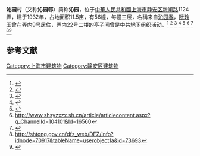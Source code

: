 '''沁园村'''（又称'''沁园邨'''）简称'''沁园'''，位于[[中華人民共和國|中華人民共和國]][[上海市|上海市]][[静安区|静安区]][[新闸路|新闸路]]1124弄，建于1932年，占地面积11.5亩，有56幢，每幢三层，名稱来自[[沁园春|沁园春]]，[[阮玲玉|阮玲玉]]曾在弄内9号居住，弄内22号二楼的亭子间曾是中共地下组织活动。<ref>{{cite web|url=http://sh.xinhuanet.com/travels/19qu/jingan/ja1.htm|title=新华网旅游频道|website=sh.xinhuanet.com|access-date=2020-09-22|archive-date=2008-07-06|archive-url=https://web.archive.org/web/20080706015530/http://www.sh.xinhuanet.com/travels/19qu/jingan/ja1.htm|dead-url=no}}</ref>
<ref>{{cite web|url=http://k.sina.cn/article_2414628730_8fec4f7a001001tkq.html?from=history|title=茶叶大王唐季珊10根金条买下的洋房,一代名伶阮玲玉为何香留于此?|first=|last=名人故居揭秘|website=k.sina.cn}}</ref>
<ref>{{cite web|url=https://new.qq.com/omn/20190427/20190427A005DF.html|title=新闸路，红色遗迹与海派人文历史交相辉映|website=new.qq.com|access-date=2020-09-22|archive-date=2020-10-02|archive-url=https://web.archive.org/web/20201002001835/https://new.qq.com/omn/20190427/20190427A005DF.html|dead-url=no}}</ref>
<ref>{{cite web|url=http://book.ifeng.com/special/sanlian80/detail_2012_07/27/16356789_0.shtml|title=邹韬奋：出版家与他的时代_读书频道_凤凰网|website=book.ifeng.com}}</ref>
<ref>{{Cite web |url=https://travel.sohu.com/20070518/n250102042.shtml |title=存档副本 |access-date=2020-09-22 |archive-date=2020-10-01 |archive-url=https://web.archive.org/web/20201001180445/https://travel.sohu.com/20070518/n250102042.shtml |dead-url=no }}</ref>
<ref>http://www.shsyzxzx.sh.cn/article/articlecontent.aspx?q_ChannelId=104101&Id=16560</ref>
<ref>{{Cite web |url=https://hi.online.sh.cn/content/2020-05/29/content_9572339_2.htm |title=存档副本 |access-date=2020-09-22 |archive-date=2020-08-11 |archive-url=https://web.archive.org/web/20200811214655/https://hi.online.sh.cn/content/2020-05/29/content_9572339_2.htm |dead-url=no }}</ref>
<ref>http://shtong.gov.cn/dfz_web/DFZ/Info?idnode=70917&tableName=userobject1a&id=73693</ref><ref>{{Cite book|title=静安历史文化图录|last=龚德庆，张仁良主编|publisher=上海：[[同济大学出版社|同济大学出版社]]|year=2011.01|isbn=978-7-5608-4364-3|pages=276-278}}</ref>

==参考文献==
{{reflist}}

[[Category:上海市建筑物|Category:上海市建筑物]]
[[Category:静安区建筑物|Category:静安区建筑物]]